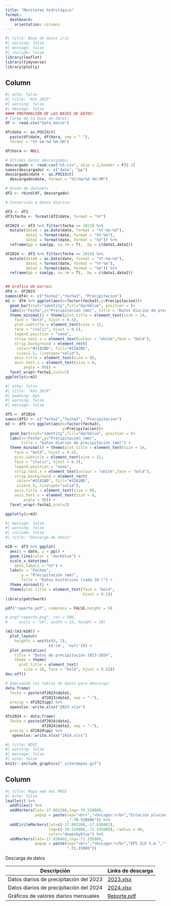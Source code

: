 ```yaml
---
title: "Monitoreo hidrológico"
format: 
  dashboard:
    orientation: columns 
---
```


```r
#| title: Base de datos iris
#| warning: false
#| message: false
#| include: false
library(leaflet)
library(tidyverse)
library(plotly)
```

## Column {.tabset width="65%"}

```r
#| echo: false
#| title: "Año 2023"
#| warning: false
#| message: false
#### PREPARACIÓN DE LAS BASES DE DATOS:
# Carga de la base de datos:
df <- read.csv("data_marzo")

df$date <- as.POSIXct(
  paste(df$date, df$hora, sep = " "),
  format = "%Y-%m-%d %H:%M")

df$hora <- NULL

# Últimos datos descargados:
descargado <- read.csv("n5.csv", skip = 2,header = F)[-1]
names(descargado) <- c("date", "pp")
descargado$date <- as.POSIXct(
  descargado$date, format = "%Y/%m/%d %H:%M")

# Unión de datasets
df2 <- rbind(df, descargado)

# Conversión a datos diarios:

df3 <- df2
df3$fecha <- format(df2$date, format = "%Y")

df2023 <- df3 %>% filter(fecha == 2023) %>% 
  mutate(date0 = as.Date(date, format = "%Y-%m-%d"),
         date1 = format(date, format = "%Y-%m"),
         date2 = format(date, format = "%d")) %>% 
  reframe(pp = sum(pp, na.rm = T), .by = c(date1,date2))

df2024 <- df3 %>% filter(fecha == 2024) %>% 
  mutate(date0 = as.Date(date, format = "%Y-%m-%d"),
         date1 = format(date, format = "%Y-%m"),
         date2 = format(date, format = "%d")) %>% 
  reframe(pp = sum(pp, na.rm = T), .by = c(date1,date2))


## Gráfico de barras:
df4 <- df2023
names(df4) <- c("fecha1","fecha3", "Precipitacion")
m2 <- df4 %>% ggplot(aes(x=factor(fecha3),y=Precipitacion))+
  geom_bar(stat="identity",fill="darkblue", position = )+
  labs(x="Fecha",y="Precipitación (mm)", title = "Datos diarios de precipitación (mm)") + 
  theme_minimal() + theme(plot.title = element_text(size = 14,
    face = "bold", hjust = 0.5),
    plot.subtitle = element_text(size = 12,
    face = "italic", hjust = 0.5),
    legend.position = "none",
    strip.text.x = element_text(colour = "white",face = "bold"),
    strip.background = element_rect(
     color="#3182BD", fill="#3182BD",
     size=1.5, linetype="solid"),
    axis.title = element_text(size = 8),
    axis.text.x = element_text(size = 8,
        angle = 90)) +
  facet_wrap(~fecha1,ncol=2)
ggplotly(p=m2)
```

```r
#| echo: false
#| title: "Año 2024"
#| padding: 0px
#| warning: false
#| message: false

df5 <- df2024
names(df5) <- c("fecha1","fecha3", "Precipitacion")
m3 <- df5 %>% ggplot(aes(x=factor(fecha3),
                         y=Precipitacion))+
  geom_bar(stat="identity",fill="darkblue", position = )+
  labs(x="Fecha",y="Precipitación (mm)",
       title = "Datos diarios de precipitación (mm)") + 
  theme_minimal() + theme(plot.title = element_text(size = 14,
    face = "bold", hjust = 0.5),
    plot.subtitle = element_text(size = 12,
    face = "italic", hjust = 0.5),
    legend.position = "none",
    strip.text.x = element_text(colour = "white",face = "bold"),
    strip.background = element_rect(
     color="#3182BD", fill="#3182BD",
     size=1.5, linetype="solid"),
    axis.title = element_text(size = 8),
    axis.text.x = element_text(size = 8,
        angle = 90)) +
  facet_wrap(~fecha1,ncol=2)

ggplotly(p=m3)
```

```r
#| message: false
#| warning: false
#| include: false
#| title: "Descarga de datos"

m10 <- df3 %>% ggplot(
  aes(x = date, y = pp)) +
  geom_line(color = "darkblue") +
  scale_x_datetime(
    date_labels = "%Y") +
  labs(x = "Fechas",
       y = "Precipitación (mm)",
       title = "Datos históricos (cada 10')") +
  theme_minimal() +
  theme(plot.title = element_text(face = "bold",
                                  hjust = 0.5))
library(patchwork)

pdf("reporte.pdf", compress = FALSE,height = 9)

# png("reporte.png", res = 500,
#     units = "cm", width = 15, height = 20)

(m2/(m3/m10)) + 
  plot_layout(
    heights = unit(c(8, 2),
                   c('cm', 'null'))) +
  plot_annotation(
    title = "Datos de precipitación 2023-2024",
    theme = theme(
      plot.title = element_text(
        size = 18, face = "bold", hjust = 0.5)))
dev.off()

# Adecuando las tablas de datos para descarga:
data.frame(
  fecha = paste(df2023$date1,
                df2023$date2, sep = "-"),
  precip = df2023$pp) %>%
  openxlsx::write.xlsx("2023.xlsx")

dfn2024 <- data.frame(
  fecha = paste(df2024$date1,
                df2024$date2, sep = "-"),
  precip = df2024$pp) %>% 
   openxlsx::write.xlsx("2024.xlsx")
```

```r
#| title: NDVI
#| warning: false
#| message: false
#| echo: false
knitr::include_graphics("_site/mapas.gif")
```

## Column {width="35%"}

```r
#| title: Mapa web del MRSE
#| echo: false
leaflet() %>%
  addTiles() %>%
  addMarkers(lat=-17.062286,lng=-70.520806,
             popup = paste(sep="<br>","<b>Lugar:</b>","Estación pluviométrica","<b>Latitud:</b>","-17.062286","<b>Longitud:</b>"
                           ,"-70.520806")) %>%
  addCircleMarkers(lat=c(-17.062286,-17.630402),
                   lng=c(-70.520806,-71.335089), radius = 40,
                   color="deepskyblue") %>%
  addMarkers(lat=-17.630402,lng=-71.335089,
             popup = paste(sep="<br>","<b>Lugar:</b>","EPS ILO S.A.","<b>Latitud:</b>","-17.630402","<b>Longitud:</b>",
                           "-71.19908"))
```

Descarga de datos

| Descripción                             | Links de descarga          |
|-----------------------------------------|----------------------------|
| Datos diarios de precipitación del 2023 | [2023.xlsx](2023.xlsx)     |
| Datos diarios de precipitación del 2024 | [2024.xlsx](2024.xlsx)     |
| Gráficos de valores diarios mensuales   | [Reporte.pdf](Reporte.pdf) |

<!-- ```{r} -->

<!-- #| content: valuebox -->

<!-- #| title: "Inicio de registro" -->

<!-- list( -->

<!--   icon = "droplet", -->

<!--   color = "primary", -->

<!--   value = as.character(min(df2$date)) -->

<!-- ) -->

<!-- ``` -->

<!-- ```{r} -->

<!-- #| content: valuebox -->

<!-- #| title: "Último dato descarcargado" -->

<!-- list( -->

<!--   icon = "droplet-half", -->

<!--   color = "primary", -->

<!--   value = as.character(max(df2$date)) -->

<!-- ) -->

<!-- ``` -->

<!-- ```{r} -->

<!-- #| content: valuebox -->

<!-- #| title: "Precipitación acumulada total" -->

<!-- list( -->

<!--   icon = "droplet-fill", -->

<!--   color = "primary", -->

<!--   value = paste(sum(df2$pp), "mm") -->

<!-- ) -->

<!-- ``` -->
